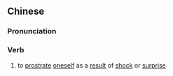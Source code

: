 {{also|惊伏}}
==Chinese==
{{zh-forms|s=惊伏}}

===Pronunciation===
{{zh-pron
|m=jīngfú
|cat=v
}}

===Verb===
{{zh-verb}}

# {{lb|zh|literary}} to [[prostrate]] [[oneself]] as a [[result]] of [[shock]] or [[surprise]]